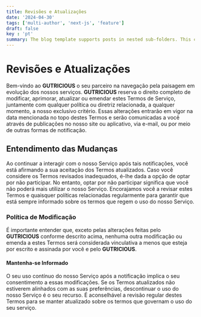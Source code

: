 ```yaml
---
title: Revisões e Atualizações
date: '2024-04-30'
tags: ['multi-author', 'next-js', 'feature']
draft: false
key : 'pt'
summary: The blog template supports posts in nested sub-folders. This can be used to group posts of similar content e.g. a multi-part course.
---
```


# Revisões e Atualizações

Bem-vindo ao **GUTRICIOUS** o seu parceiro na navegação pela paisagem em evolução dos nossos serviços. **GUTRICIOUS** reserva o direito completo de modificar, aprimorar, atualizar ou emendar estes Termos de Serviço, juntamente com qualquer política ou diretriz relacionada, a qualquer momento, a nosso exclusivo critério. Essas alterações entrarão em vigor na data mencionada no topo destes Termos e serão comunicadas a você através de publicações no nosso site ou aplicativo, via e-mail, ou por meio de outras formas de notificação.

## Entendimento das Mudanças

Ao continuar a interagir com o nosso Serviço após tais notificações, você está afirmando a sua aceitação dos Termos atualizados. Caso você considere os Termos revisados inadequados, é-lhe dada a opção de optar por não participar. No entanto, optar por não participar significa que você não poderá mais utilizar o nosso Serviço. Encorajamos você a revisar estes Termos e quaisquer políticas relacionadas regularmente para garantir que está sempre informado sobre os termos que regem o uso do nosso Serviço.

### **Política de Modificação**

É importante entender que, exceto pelas alterações feitas pelo **GUTRICIOUS** conforme descrito acima, nenhuma outra modificação ou emenda a estes Termos será considerada vinculativa a menos que esteja por escrito e assinada por você e pelo **GUTRICIOUS**.

#### **Mantenha-se Informado**

O seu uso contínuo do nosso Serviço após a notificação implica o seu consentimento a essas modificações. Se os Termos atualizados não estiverem alinhados com as suas preferências, descontinuar o uso do nosso Serviço é o seu recurso. É aconselhável a revisão regular destes Termos para se manter atualizado sobre os termos que governam o uso do seu serviço.
